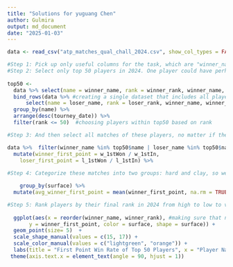 ```yaml
---
title: "Solutions for yuguang Chen"
author: Gulmira 
output: md_document
date: "2025-01-03"
---
```


```r
data <- read_csv("atp_matches_qual_chall_2024.csv", show_col_types = FALSE)

#Step 1: Pick up only useful columns for the task, which are "winner_name", "winner_rank", "loser_rank" "tourney_date", "w_1stIn", "w_1stWon", "l_1stIn", "l_1stWon", "surface"
#Step 2: Select only top 50 players in 2024. One player could have perhaps multiple ranks, so i will select the last rank by "tourney_date" of a player, no matter he won or lost, then we will get players, whose rank eventually in top 50 in 2024. 
  
top50 <-  
  data %>% select(name = winner_name, rank = winner_rank, winner_name, winner_rank, loser_rank, tourney_date, w_1stIn, w_1stWon, l_1stIn, l_1stWon, surface) %>%
  bind_rows(data %>% #creating a single dataset that includes all players (as either winners or losers) along with relevant match information. This allows for analyzing the players regardless of their match outcomes.
      select(name = loser_name, rank = loser_rank, winner_name, winner_rank, loser_rank, tourney_date, w_1stIn, w_1stWon, l_1stIn, l_1stWon, surface)) %>%
  group_by(name) %>%
  arrange(desc(tourney_date)) %>% 
  filter(rank <= 50)  #choosing players within top50 based on rank

```


```r
#Step 3: And then select all matches of these players, no matter if they were alawys top 50 in these matches. Use this formula w_1stWon/w_1stIn to calculate their first won point of these matches as a winner or loser.

data %>%  filter(winner_name %in% top50$name | loser_name %in% top50$name) %>%
  mutate(winner_first_point = w_1stWon / w_1stIn,  
    loser_first_point = l_1stWon / l_1stIn) %>% 
  
#Step 4: Categorize these matches into two groups: hard and clay, so we get the rate attribute on two surface. Then calculate the average first won point rate on two surface.

    group_by(surface) %>% 
  mutate(avg_winner_first_point = mean(winner_first_point, na.rm = TRUE)) %>% 

#Step 5: Rank players by their final rank in 2024 from high to low to visualize the rate distribution 
  
  ggplot(aes(x = reorder(winner_name, winner_rank), #making sure that names are displayed in rank order (from best to worst) on the plot
       y = winner_first_point, color = surface, shape = surface)) +
  geom_point(size= 5)  +
  scale_shape_manual(values = c(15, 17)) +
  scale_color_manual(values = c("lightgreen", "orange")) +
  labs(title = "First Point Win Rate of Top 50 Players", x = "Player Name", y = "First Point Win Rate") +
 theme(axis.text.x = element_text(angle = 90, hjust = 1))

```



